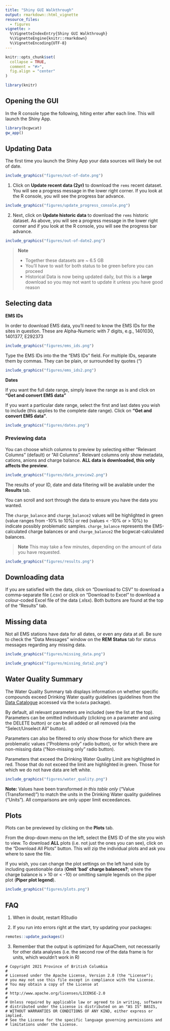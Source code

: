```yaml
---
title: "Shiny GUI Walkthrough"
output: rmarkdown::html_vignette
resource_files:
  - figures
vignette: >
  %\VignetteIndexEntry{Shiny GUI Walkthrough}
  %\VignetteEngine{knitr::rmarkdown}
  %\VignetteEncoding{UTF-8}
---
```


```r


knitr::opts_chunk$set(
  collapse = TRUE,
  comment = "#>",
  fig.align = "center"
)

library(knitr)
```

## Opening the GUI

In the R console type the following, hiting enter after each line. This will launch the Shiny App.

```r
library(bcgwcat)
gw_app()
```


## Updating Data

The first time you launch the Shiny App your data sources will likely be out of date.

```r
include_graphics("figures/out-of-date.png")
```

1. Click on **Update recent data (2yr)** to download the `rems` recent dataset. You will see a progress message in the lower right corner. If you look at the R console, you will see the progress bar advance.

```r
include_graphics("figures/update_progress_console.png")
```

2. Next, click on **Update historic data** to download the `rems` historic dataset. As above, you will see a progress message in the lower right corner and if you look at the R console, you will see the progress bar advance.

```r
include_graphics("figures/out-of-date2.png")
```

> **Note**   
>
> - Together these datasets are ~ 6.5 GB  
> - You'll have to wait for both status to be green before you can proceed
> - Historical Data is now being updated daily, but this is a **large** download
>   so you may not want to update it unless you have good reason


## Selecting data

**EMS IDs**

In order to download EMS data, you'll need to know the EMS IDs for the sites in question. These are Alpha-Numeric with 7 digits, e.g., 1401030, 1401377, E292373

```r
include_graphics("figures/ems_ids.png")
```

Type the EMS IDs into the the "EMS IDs" field. For multiple IDs, separate them by commas. They can be plain, or surrounded by quotes (")

```r
include_graphics("figures/ems_ids2.png")
```

**Dates**

If you want the full date range, simply leave the range as is and click on **"Get and convert EMS data"**

If you want a particular date range, select the first and last dates you wish to include (this applies to the complete date range). Click on **"Get and convert EMS data"**.


```r
include_graphics("figures/dates.png")
```

### Previewing data

You can choose which columns to preview by selecting either "Relevant Columns" (default) or "All Columns". Relevant columns only show metadata, cations, anions and charge balance. **ALL data is downloaded, this only affects the preview**.

```r
include_graphics("figures/data_preview2.png")
```

The results of your ID, date and data filtering will be available under the **Results** tab. 

You can scroll and sort through the data to ensure you have the data you wanted.

The `charge_balance` and `charge_balance2` values will be highlighted in green (value ranges from -10% to 10%) or red (values < -10% or > 10%) to indicate possibly problematic samples.
`charge_balance` represents the EMS-calculated charge balances or and `charge_balance2` the bcgwcat-calculated balances.


> **Note** This may take a few minutes, depending on the amount of data you have requested.


```r
include_graphics("figures/results.png")
```


## Downloading data

If you are satisfied with the data, click on "Download to CSV" to download a comma-separate file (.csv) or click on "Download to Excel" to download a colour-coded Excel file of the data (.xlsx). Both buttons are found at the top of the "Results" tab.


## Missing data

Not all EMS stations have data for all dates, or even any data at all. Be sure to check the "Data Messages" window on the **REM Status** tab for status messages regarding any missing data.

```r
include_graphics("figures/missing_data.png")
```

```r
include_graphics("figures/missing_data2.png")
```

## Water Quality Summary

The Water Quality Summary tab displays information on whether specific compounds 
exceed Drinking Water quality guidelines (guidelines from the [Data Catalogue](https://catalogue.data.gov.bc.ca/ca/dataset/85d3990a-ec0a-4436-8ebd-150de3ba0747)
accessed via the `bcdata` package).

By default, all relevant parameters are included (see the list at the top).
Parameters can be omitted individually (clicking on a parameter and using the DELETE button)
or can be all added or all removed (via the "Select/Unselect All" button).

Parameters can also be filtered to only show those for which there are problematic
values ("Problems only" radio button), or for which there are non-missing data ("Non-missing only" radio button).

Parameters that exceed the Drinking Water Quality Limit are highlighted in red.
Those that do not exceed the limit are highlighted in green.
Those for which we do not have data are left white.

```r
include_graphics("figures/water_quality.png")
```

**Note:** Values have been transformed *in this table only* ("Value (Transformed)")
to match the units in the Drinking Water quality guidelines ("Units").
All comparisons are only upper limit exceedances. 

## Plots

Plots can be previewed by clicking on the **Plots** tab.

From the drop-down menu on the left, select the EMS ID of the site you wish to view. To download **ALL** plots (i.e. not just the ones you can see), click on the "Download All Plots" button. This will zip the individual plots and ask you where to save the file.

If you wish, you can change the plot settings on the left hand side by including questionable data (**Omit 'bad' charge balances?**; where the charge balance is > 10 or < -10) or omitting sample legends on the piper plot (**Piper plot legend**).

```r
include_graphics("figures/plots.png")
```


## FAQ

1. When in doubt, restart RStudio

2. If you run into errors right at the start, try updating your packages:

  ```r
  remotes::update_packages()
  ```

3. Remember that the output is optimized for AquaChem, not necessarily for other data analyses (i.e. the second row of the data frame is for units, which wouldn't work in R)


```
# Copyright 2021 Province of British Columbia
# 
# Licensed under the Apache License, Version 2.0 (the "License");
# you may not use this file except in compliance with the License.
# You may obtain a copy of the License at 
# 
# http://www.apache.org/licenses/LICENSE-2.0
# 
# Unless required by applicable law or agreed to in writing, software
# distributed under the License is distributed on an "AS IS" BASIS,
# WITHOUT WARRANTIES OR CONDITIONS OF ANY KIND, either express or implied.
# See the License for the specific language governing permissions and
# limitations under the License.
```
